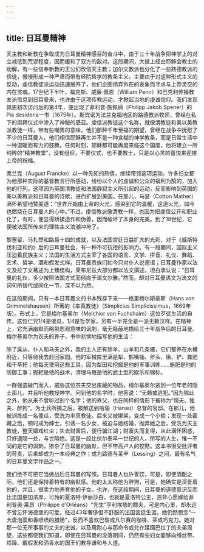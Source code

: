 ```yaml
---
---
---
```

title: 日耳曼精神
---




天主教和新教在争取成为日耳曼精神感召的奋斗中，由于三十年战争把神学上的对立减低到荒谬程度，因而缓和了双方的敌对。这段期间，大抵上经由耶稣会教士的劝解，有一些信奉新教的王公们改信天主教；加尔文教派也分化了一些路德教派的信徒，慢慢形成一种严肃而带有经院哲学的教条主义。主要由于对这种形式主义的反动，虔信教徒派运动迅速展开了，他们企图扬弃外在的表象而寻求与上帝灵交的内在灵魂。17世纪下半叶，福克斯、威廉·佩恩（William Penn）和巴克利传播教友派信息到日耳曼来，也许由于这项传教运动，才掀起当地的虔诚信仰。我们发现佩恩初次访问后的第4年，便出现了菲利普·施佩纳（Philipp Jakob Spener）的Pia desideria一书（1675年）。斯宾诺为法兰克福地区的路德教派牧师，曾经在私下的崇拜仪式中渗入了神秘的感召。虔信派教徒这个名称，就像清教徒和美以美教派教徒一样，带有些嘲弄的意味。他们那种千年至福的期望，曾经在战争中抚慰了不少的日耳曼人。他们相信耶稣再生并不是一种含糊的神学教条，而是日常生活中一种温暖而有力的鼓舞。任何时刻，耶稣都可能再度来临这个国度，他将建立一所纯粹的“精神教堂”，没有组织，不要仪式，也不要教士，只是以心灵的喜悦来迎接上帝的祝福。

弗兰克（August Francke）以一种先知的热情，继续带领这项运动。许多妇女都为他那种实际的基督教言行所感动，纷纷以个人的虔诚和公众的福利为鹄的，加入他的行列。这项因为英国清教徒和法国静寂主义所引起的运动，反而影响到英国的美以美教派和日耳曼的诗歌，进而扩展到美国。在那儿，马瑟（Cotton Mather）满怀希望地赞美道：“世界开始由上帝的火光，感染到它的温暖，这道火光，如今也燃烧在日耳曼人的心中。”不过，虔信教派像清教一样，也因为把虔信公开和职业化了，有时，便显得矫揉造作和伪善，因而破坏了本身的完美。到了18世纪，它便被法国所传来的理性主义浪潮冲垮了。

黎塞留、马扎然和路易十四的成就，以及法国宫廷日益扩大的光彩，对于《威斯特伐利亚和约》后的日耳曼社会，有一种不可抗拒的影响力。有一段期间，国际主义压迫着民族主义；法国的生活方式主宰了各国的语言、文学、拼音、礼仪、舞蹈、艺术、哲学、酒和假发式样。日耳曼贵族们如今只对仆人说德语；日耳曼作家以法文及拉丁文著述为上臻佳构，莱布尼兹大部分都以法文撰述，坦白承认说：“日耳曼的礼仪，多少按照法国方式而倾向于温文尔雅。”然而，却对日耳曼语文为法文的词句所替代或同化一节，深不以为然。

在这段期间，只有一本日耳曼文的书本残存下来——格里梅尔斯豪斯（Hans von Grimmelshausen）所著的《率真教徒》（Simplicius Simplicissimus，1669年版）。形式上，它是梅尔基奥尔（Melchior von Fuchshaim）这位歹徒生活的自传。这位仁兄1/4是傻瓜，1/4是哲学家，另有一半完全是一派无赖汉样。在精神上，它充满幽默而略带悲观意味的讽刺，毫无隐蔽地描绘三十年战争后的日耳曼。梅尔基奥尔为农夫的养子，书中悲悯地描写他的生活：

除了扈从、仆人和马夫之外，我的主人还有绵羊、山羊和几条猪，它们都养在水槽附近，只等待我去赶回家园。他的军械库里满是犁、鹤嘴锄、斧头、锹、铲、粪肥和干草耙；他每天使用这些工具，因为犁田和挖掘是他的军事训练……施肥是他的防御工事；握耙是他的战术，清理马厩是他的武士型的娱乐和锦标。



一群强盗破门而入，威胁这位农夫交出庋藏的物品，梅尔基奥尔逃到一位年老的隐士那儿，并且听他教授神学。问到他的名字时，他答说：“无赖或逃犯。”因为除此之外，他从来不曾听过别个名字；他的养父，也在同样的情形下被称为“懦夫、独夫、醉狗”。为士兵所捕之后，被解送到哈瑙（Hanau）总督的官邸。在那儿，他被训练成一名傻瓜，受洗为率真教徒。后来又被绑架，变成一个小偷；发现一处密藏之后，顿时成为绅士，引诱一名少女，被迫与她结婚，抛弃她之后，受洗为天主教徒，整天嬉戏红尘；失去财富后，便行骗江湖；财富失而复得，从此满怀困惑，只好退隐一处，与世隔绝。这是一段比伏尔泰早一世纪的人，所写的人生，惟一不同的是它的讽刺，掺杂了日耳曼的幽默，但不带高卢人的狡黠。这本书很受批评者的苛责，后来却成为一本经典之作；成为路德与莱辛（Lessing）之间，最有名气的日耳曼文学作品之一。

我们绝不可把它当做战后日耳曼的写照。日耳曼人也许善饮，可是，即使酒酣之际，他们还是保持着特有的幽默感。他的太太称他为醉狗，可是，她确实是深爱着他的，并且，很卖力地养育他的子女。也许，在这段期间，日耳曼的道德意识反而比法国更加浓厚。可怜的夏洛特·伊丽莎白，也就是夏洛特公主，违背心愿嫁给菲利普奥·莱昂（Philippe d'Orléans）“先生”亨利埃塔的鳏夫，可是内心里，却永远不曾忘怀海德堡的可爱。经过43年奢侈但不舒服的法国宫廷生涯，她仍然想念“一大盘泡菜和香喷喷的腊肠”，反而不喜欢巴黎或凡尔赛的咖啡、茶或巧克力。她对那一位无所事事的丈夫的忠诚，以及用耐心与那命令或允许蹂躏巴拉丁的夫弟周旋，这些都使我们知道，即使在日耳曼的没落期间，仍然有些妇女能够向缚丝带、烦躁、戴假发和洒香水的国王们教导谦和与人道。